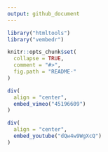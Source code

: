 ```yaml
---
output: github_document
---
```


<!-- README.md is generated from README.Rmd. Please edit that file -->

```r
library("htmltools")
library("vembedr")

knitr::opts_chunk$set(
  collapse = TRUE,
  comment = "#>",
  fig.path = "README-"
)
```


```r
div(
  align = "center",
  embed_vimeo("45196609")
)
```

```r
div(
  align = "center",
  embed_youtube("dQw4w9WgXcQ")
)
```
